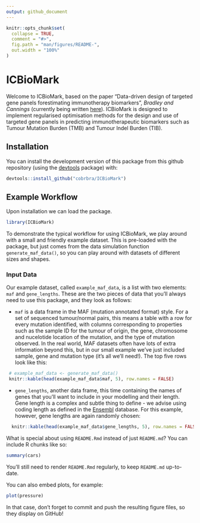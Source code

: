 ```yaml
---
output: github_document
---
```


<!-- README.md is generated from README.Rmd. Please edit that file -->

```r
knitr::opts_chunk$set(
  collapse = TRUE,
  comment = "#>",
  fig.path = "man/figures/README-",
  out.width = "100%"
)
```

# ICBioMark

<!-- badges: start -->
<!-- badges: end -->

Welcome to ICBioMark, based on the paper "Data-driven design of targeted gene panels forestimating immunotherapy biomarkers", *Bradley and Cannings* (currently being written [here](https://github.com/cobrbra/TargetedPanelEstimation_Paper)). ICBioMark is designed to implement regularised optimisation methods for the design and use of targeted gene panels in predicting immunotherapeutic biomarkers such as Tumour Mutation Burden (TMB) and Tumour Indel Burden (TIB).

## Installation

<!-- You can install the development version of ICBioMark from [CRAN](https://CRAN.R-project.org) with: -->
You can install the development version of this package from this github repository (using the [devtools](https://cran.r-project.org/web/packages/devtools/index.html) package) with:

``` r
devtools::install_github("cobrbra/ICBioMark")
```

## Example Workflow

Upon installation we can load the package.

```r
library(ICBioMark)
```

To demonstrate the typical workflow for using ICBioMark, we play around with a small and friendly example dataset. This is pre-loaded with the package, but just comes from the data simulation function `generate_maf_data()`, so you can play around with datasets of different sizes and shapes. 

### Input Data

Our example dataset, called `example_maf_data`, is a list with two elements: `maf` and `gene_lengths`. These are the two pieces of data that you'll always need to use this package, and they look as follows:

 * `maf` is a data frame in the MAF (mutation annotated format) style. For a set of sequenced tumour/normal pairs, this means a table with a row for every mutation identified, with columns corresponding to properties such as the sample ID for the tumour of origin, the gene, chromosome and nucelotide location of the mutation, and the type of mutation observed. In the real world, MAF datasets often have lots of extra information beyond this, but in our small example we've just included sample, gene and mutation type (it's all we'll need!). The top five rows look like this:
 
```r
 # example_maf_data <- generate_maf_data()
 knitr::kable(head(example_maf_data$maf, 5), row.names = FALSE)
```
 * `gene_lengths`, another data frame, this time containing the names of genes that you'll want to include in your modelling and their length. Gene length is a complex and subtle thing to define - we advise using coding length as defined in the [Ensembl](https://www.ensembl.org/index.html) database. For this example, however, gene lengths are again randomly chosen:
 
``` r
  knitr::kable(head(example_maf_data$gene_lengths, 5), row.names = FALSE)
```

What is special about using `README.Rmd` instead of just `README.md`? You can include R chunks like so:

```r
summary(cars)
```

You'll still need to render `README.Rmd` regularly, to keep `README.md` up-to-date.

You can also embed plots, for example:

```r
plot(pressure)
```

In that case, don't forget to commit and push the resulting figure files, so they display on GitHub!
